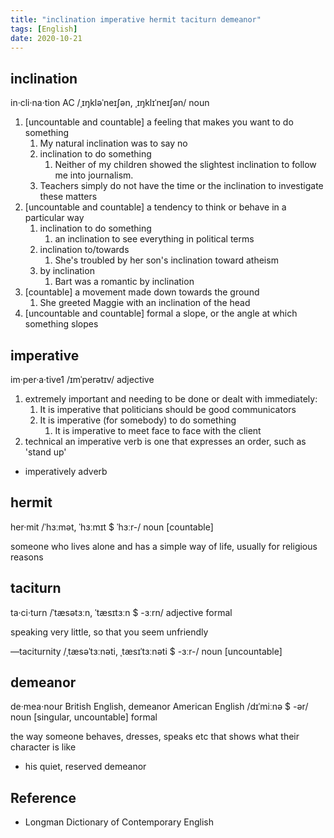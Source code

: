 ```yaml
---
title: "inclination imperative hermit taciturn demeanor"
tags: [English]
date: 2020-10-21
---
```


## inclination

in·cli·na·tion AC /ˌɪŋkləˈneɪʃən, ˌɪŋklɪˈneɪʃən/ noun

1. [uncountable and countable] a feeling that makes you want to do something
   1. My natural inclination was to say no
   2. inclination to do something
      1. Neither of my children showed the slightest inclination to follow me
         into journalism.
   3. Teachers simply do not have the time or the inclination to investigate
      these matters
2. [uncountable and countable] a tendency to think or behave in a particular way
   1. inclination to do something
      1. an inclination to see everything in political terms
   2. inclination to/towards
      1. She's troubled by her son's inclination toward atheism
   3. by inclination
      1. Bart was a romantic by inclination
3. [countable] a movement made down towards the ground
   1. She greeted Maggie with an inclination of the head
4. [uncountable and countable] formal a slope, or the angle at which something slopes

## imperative

im·per·a·tive1 /ɪmˈperətɪv/ adjective

1. extremely important and needing to be done or dealt with immediately:
   1. It is imperative that politicians should be good communicators
   2. It is imperative (for somebody) to do something
      1. It is imperative to meet face to face with the client
2. technical an imperative verb is one that expresses an order, such as 'stand
   up'

- imperatively adverb

## hermit

her·mit /ˈhɜːmət, ˈhɜːmɪt $ ˈhɜːr-/ noun [countable]

someone who lives alone and has a simple way of life, usually for religious reasons

## taciturn

ta·ci·turn /ˈtæsətɜːn, ˈtæsɪtɜːn $ -ɜːrn/ adjective formal

speaking very little, so that you seem unfriendly

—taciturnity /ˌtæsəˈtɜːnəti, ˌtæsɪˈtɜːnəti $ -ɜːr-/ noun [uncountable]

## demeanor

de·mea·nour British English, demeanor American English /dɪˈmiːnə $ -ər/ noun
[singular, uncountable] formal

the way someone behaves, dresses, speaks etc that shows what their character is
like

- his quiet, reserved demeanor

## Reference

- Longman Dictionary of Contemporary English